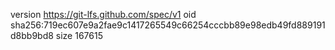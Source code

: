 version https://git-lfs.github.com/spec/v1
oid sha256:719ec607e9a2fae9c1417265549c66254cccbb89e98edb49fd889191d8bb9bd8
size 167615
